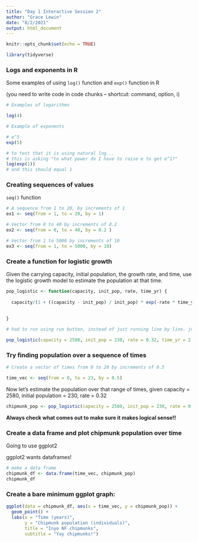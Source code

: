 ```yaml
---
title: "Day 1 Interactive Session 2"
author: "Grace Lewin"
date: "8/2/2021"
output: html_document
---
```


```r
knitr::opts_chunk$set(echo = TRUE)

library(tidyverse)
```

### Logs and exponents in R

Some examples of using `log()` function and `exp()` function in R

(you need to write code in code chunks -- shortcut: command, option, i)

```r
# Examples of logarithms

log(4)

# Example of exponents

# e^5
exp(5)

# to test that it is using natural log...
# this is asking "to what power do I have to raise e to get e^1?"
log(exp(1)) 
# and this should equal 1
```

### Creating sequences of values

`seq()` function

```r
# A sequence from 1 to 20, by increments of 1
ex1 <- seq(from = 1, to = 20, by = 1)

# Vector from 0 to 40 by increments of 0.2
ex2 <- seq(from = 0, to = 40, by = 0.2 )

# Vector from 1 to 5000 by increments of 10
ex3 <- seq(from = 1, to = 5000, by = 10)

```

### Create a function for logistic growth

Given the carrying capacity, initial population, the growth rate, and time, use the logistic growth model to estimate the population at that time.

```r

pop_logistic <- function(capacity, init_pop, rate, time_yr) {
  
  capacity/(1 + ((capacity - init_pop) / init_pop) * exp(-rate * time_yr))
  
  
}

# had to run using run button, instead of just running line by line. just fyi.

pop_logistic(capacity = 2580, init_pop = 230, rate = 0.32, time_yr = 2.4)

```

### Try finding population over a sequence of times

```r
# Create a vector of times from 0 to 20 by increments of 0.5

time_vec <- seq(from = 0, to = 23, by = 0.5)

```

Now let's estimate the population over that range of times, given capacity = 2580, initial population = 230, rate = 0.32

```r
chipmunk_pop <- pop_logistic(capacity = 2580, init_pop = 230, rate = 0.32, time_yr = time_vec)

```

**Always check what comes out to make sure it makes logical sense!!**

### Create a data frame and plot chipmunk population over time

Going to use ggplot2

ggplot2 wants dataframes!

```r

# make a data frame
chipmunk_df <- data.frame(time_vec, chipmunk_pop)
chipmunk_df

```

### Create a bare minimum ggplot graph:

```r
ggplot(data = chipmunk_df, aes(x = time_vec, y = chipmunk_pop)) +
  geom_point() + 
  labs(x = "Time (years)", 
       y = "Chipmunk population (individuals)",
       title = "Inyo NF chipmunks",
       subtitle = "Yay chipmunks!")
```
